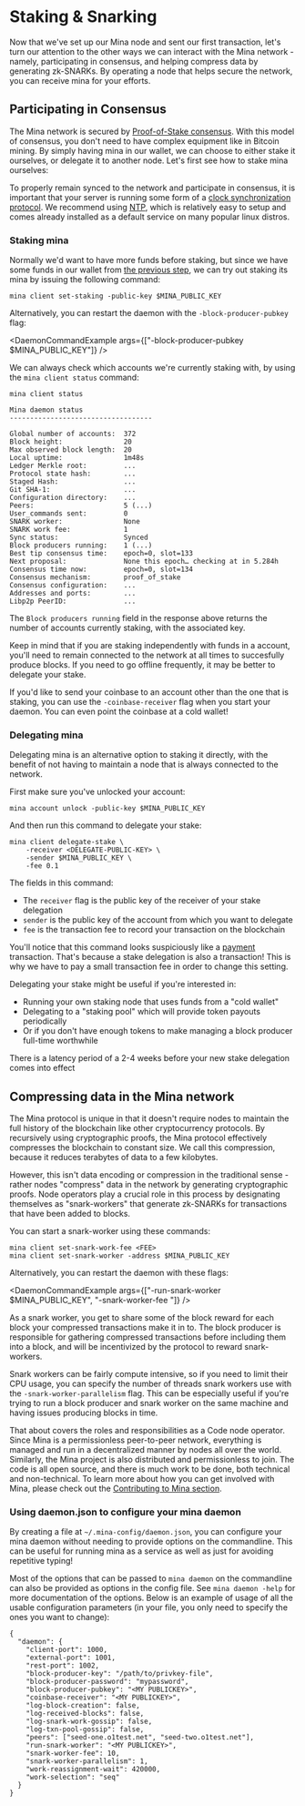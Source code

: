 
# Staking & Snarking

Now that we've set up our Mina node and sent our first transaction, let's turn our attention to the other ways we can interact with the Mina network - namely, participating in consensus, and helping compress data by generating zk-SNARKs. By operating a node that helps secure the network, you can receive mina for your efforts.

## Participating in Consensus

The Mina network is secured by [Proof-of-Stake consensus](/docs/glossary/#proof-of-stake). With this model of consensus, you don't need to have complex equipment like in Bitcoin mining. By simply having mina in our wallet, we can choose to either stake it ourselves, or delegate it to another node. Let's first see how to stake mina ourselves:

<Alert kind="warning">

  To properly remain synced to the network and participate in consensus, it is important that your server is running some form of a [clock synchronization protocol](https://en.wikipedia.org/wiki/Clock_synchronization). We recommend using [NTP](https://en.wikipedia.org/wiki/Network_Time_Protocol), which is relatively easy to setup and comes already installed as a default service on many popular linux distros.

</Alert>

### Staking mina

Normally we'd want to have more funds before staking, but since we have some funds in our wallet from [the previous step](/docs/my-first-transaction), we can try out staking its mina by issuing the following command:

    mina client set-staking -public-key $MINA_PUBLIC_KEY

Alternatively, you can restart the daemon with the `-block-producer-pubkey` flag:

<DaemonCommandExample args={["-block-producer-pubkey $MINA_PUBLIC_KEY"]} />

We can always check which accounts we're currently staking with, by using the `mina client status` command:

```
mina client status

Mina daemon status
-----------------------------------

Global number of accounts:  372
Block height:               20
Max observed block length:  20
Local uptime:               1m48s
Ledger Merkle root:         ...
Protocol state hash:        ...
Staged Hash:                ...
Git SHA-1:                  ...
Configuration directory:    ...
Peers:                      5 (...)
User_commands sent:         0
SNARK worker:               None
SNARK work fee:             1
Sync status:                Synced
Block producers running:    1 (...)
Best tip consensus time:    epoch=0, slot=133
Next proposal:              None this epoch… checking at in 5.284h
Consensus time now:         epoch=0, slot=134
Consensus mechanism:        proof_of_stake
Consensus configuration:    ...
Addresses and ports:        ...
Libp2p PeerID:              ...
```

The `Block producers running` field in the response above returns the number of accounts currently staking, with the associated key.

<Alert kind="warning">


Keep in mind that if you are staking independently with funds in a account, you'll need to remain connected to the network at all times to succesfully produce blocks. If you need to go offline frequently, it may be better to delegate your stake.

</Alert>


If you'd like to send your coinbase to an account other than the one that is staking, you can use the `-coinbase-receiver` flag when you start your daemon. You can even point the coinbase at a cold wallet!

### Delegating mina

Delegating mina is an alternative option to staking it directly, with the benefit of not having to maintain a node that is always connected to the network.

First make sure you've unlocked your account:

    mina account unlock -public-key $MINA_PUBLIC_KEY

And then run this command to delegate your stake:

    mina client delegate-stake \
        -receiver <DELEGATE-PUBLIC-KEY> \
        -sender $MINA_PUBLIC_KEY \
        -fee 0.1

The fields in this command:

- The `receiver` flag is the public key of the receiver of your stake delegation
- `sender` is the public key of the account from which you want to delegate
- `fee` is the transaction fee to record your transaction on the blockchain

You'll notice that this command looks suspiciously like a [payment](/docs/my-first-transaction#make-a-payment) transaction. That's because a stake delegation is also a transaction! This is why we have to pay a small transaction fee in order to change this setting.

Delegating your stake might be useful if you're interested in:

- Running your own staking node that uses funds from a "cold wallet"
- Delegating to a "staking pool" which will provide token payouts periodically
- Or if you don't have enough tokens to make managing a block producer full-time worthwhile

<Alert>

There is a latency period of a 2-4 weeks before your new stake delegation comes into effect

</Alert>

## Compressing data in the Mina network

The Mina protocol is unique in that it doesn't require nodes to maintain the full history of the blockchain like other cryptocurrency protocols. By recursively using cryptographic proofs, the Mina protocol effectively compresses the blockchain to constant size. We call this compression, because it reduces terabytes of data to a few kilobytes.

However, this isn't data encoding or compression in the traditional sense - rather nodes "compress" data in the network by generating cryptographic proofs. Node operators play a crucial role in this process by designating themselves as "snark-workers" that generate zk-SNARKs for transactions that have been added to blocks.

You can start a snark-worker using these commands:

    mina client set-snark-work-fee <FEE>
    mina client set-snark-worker -address $MINA_PUBLIC_KEY

Alternatively, you can restart the daemon with these flags:

<DaemonCommandExample
  args={["-run-snark-worker $MINA_PUBLIC_KEY", "-snark-worker-fee <fee>"]}
/>

As a snark worker, you get to share some of the block reward for each block your compressed transactions make it in to. The block producer is responsible for gathering compressed transactions before including them into a block, and will be incentivized by the protocol to reward snark-workers.

Snark workers can be fairly compute intensive, so if you need to limit their CPU usage, you can specify the number of threads snark workers use with the `-snark-worker-parallelism` flag. This can be especially useful if you're trying to run a block producer and snark worker on the same machine and having issues producing blocks in time.

That about covers the roles and responsibilities as a Code node operator. Since Mina is a permissionless peer-to-peer network, everything is managed and run in a decentralized manner by nodes all over the world. Similarly, the Mina project is also distributed and permissionless to join. The code is all open source, and there is much work to be done, both technical and non-technical. To learn more about how you can get involved with Mina, please check out the [Contributing to Mina section](./contributing).

### Using daemon.json to configure your mina daemon

By creating a file at `~/.mina-config/daemon.json`, you can configure your mina daemon without needing to provide options on the commandline. This can be useful for running mina as a service as well as just for avoiding repetitive typing!

Most of the options that can be passed to `mina daemon` on the commandline can also be provided as options in the config file. See `mina daemon -help` for more documentation of the options. Below is an example of usage of all the usable configuration parameters (in your file, you only need to specify the ones you want to change):

```
{
  "daemon": {
    "client-port": 1000,
    "external-port": 1001,
    "rest-port": 1002,
    "block-producer-key": "/path/to/privkey-file",
    "block-producer-password": "mypassword",
    "block-producer-pubkey": "<MY PUBLICKEY>",
    "coinbase-receiver": "<MY PUBLICKEY>",
    "log-block-creation": false,
    "log-received-blocks": false,
    "log-snark-work-gossip": false,
    "log-txn-pool-gossip": false,
    "peers": ["seed-one.o1test.net", "seed-two.o1test.net"],
    "run-snark-worker": "<MY PUBLICKEY>",
    "snark-worker-fee": 10,
    "snark-worker-parallelism": 1,
    "work-reassignment-wait": 420000,
    "work-selection": "seq"
  }
}
```
